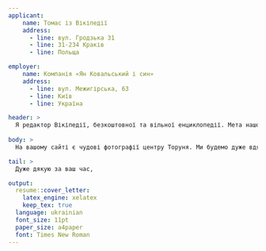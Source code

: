 ```yaml
---
applicant:
    name: Томас із Вікіпедії
    address:
      - line: вул. Гродзька 31
      - line: 31-234 Краків
      - line: Польща

employer:
    name: Компанія «Ян Ковальський і син»
    address:
      - line: вул. Межигірська, 63
      - line: Київ
      - line: Україна

header: >
  Я редактор Вікіпедії, безкоштовної та вільної енциклопедії. Мета нашого проекту – зібрати всі знання, розвинути та поширити їх безкоштовно на благо людства. Водночас ми дуже поважаємо авторські права, і саме з цього приводу я до вас звертаюся.
  
body: >
  На вашому сайті є чудові фотографії центру Торуня. Ми будемо дуже вдячні, якщо ви надасте нам дозвіл використовувати їх у Вікіпедії (включаючи статті про Торунь), якщо ви володієте авторським правом на це. Оскільки ми надаємо великого значення авторському праву, ми не будемо публікувати ці матеріали без прямої згоди автора.

tail: >
  Дуже дякую за ваш час,

output:
  resume::cover_letter: 
    latex_engine: xelatex
    keep_tex: true
  language: ukrainian
  font_size: 11pt
  paper_size: a4paper
  font: Times New Roman
---
```


